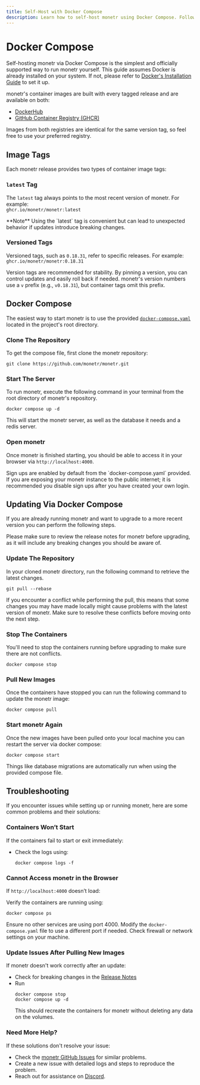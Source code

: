 ```yaml
---
title: Self-Host with Docker Compose
description: Learn how to self-host monetr using Docker Compose. Follow step-by-step instructions to set up monetr, manage updates, and troubleshoot common issues for a seamless self-hosting experience.
---
```



# Docker Compose

Self-hosting monetr via Docker Compose is the simplest and officially supported way to run monetr yourself. This guide
assumes Docker is already installed on your system. If not, please refer to [Docker's Installation
Guide](https://docs.docker.com/engine/install/) to set it up.

monetr's container images are built with every tagged release and are available on both:
- [DockerHub](https://hub.docker.com/r/monetr/monetr)
- [GitHub Container Registry (GHCR)](https://github.com/monetr/monetr/pkgs/container/monetr)

Images from both registries are identical for the same version tag, so feel free to use your preferred registry.

## Image Tags

Each monetr release provides two types of container image tags:

### `latest` Tag

The `latest` tag always points to the most recent version of monetr. For example:  
`ghcr.io/monetr/monetr:latest`

<Callout type="warning">
  **Note**  
  Using the `latest` tag is convenient but can lead to unexpected behavior if updates introduce breaking changes.
</Callout>

### Versioned Tags

Versioned tags, such as `0.18.31`, refer to specific releases. For example:  
`ghcr.io/monetr/monetr:0.18.31`

Version tags are recommended for stability. By pinning a version, you can control updates and easily roll back if needed. monetr's version numbers use a `v` prefix (e.g., `v0.18.31`), but container tags omit this prefix.

## Docker Compose

The easiest way to start monetr is to use the provided
[`docker-compose.yaml`](https://github.com/monetr/monetr/blob/main/docker-compose.yaml) located in the project's root
directory.

<Steps>

### Clone The Repository

To get the compose file, first clone the monetr repository:

```shell filename="Clone monetr"
git clone https://github.com/monetr/monetr.git
```

### Start The Server

To run monetr, execute the following command in your terminal from the root directory of monetr's repository.

```shell filename="Start monetr"
docker compose up -d
```

This will start the monetr server, as well as the database it needs and a redis server.

### Open monetr

Once monetr is finished starting, you should be able to access it in your browser via `http://localhost:4000`.

</Steps>

<Callout type="warning">
  Sign ups are enabled by default from the `docker-compose.yaml` provided. If you are exposing your monetr instance to
  the public internet; it is recommended you disable sign ups after you have created your own login.
</Callout>

## Updating Via Docker Compose

If you are already running monetr and want to upgrade to a more recent version you can perform the following steps.

Please make sure to review the release notes for monetr before upgrading, as it will include any breaking changes you
should be aware of.

<Steps>

### Update The Repository

In your cloned monetr directory, run the following command to retrieve the latest changes.

```shell filename="Retrieve changes"
git pull --rebase
```

If you encounter a conflict while performing the pull, this means that some changes you may have made locally might
cause problems with the latest version of monetr. Make sure to resolve these conflicts before moving onto the next step.

### Stop The Containers

You'll need to stop the containers running before upgrading to make sure there are not conflicts.

```shell filename="Stop monetr"
docker compose stop
```

### Pull New Images

Once the containers have stopped you can run the following command to update the monetr image:

```shell filename="Docker pull"
docker compose pull
```

### Start monetr Again

Once the new images have been pulled onto your local machine you can restart the server via docker compose:

```shell filename="Docker start"
docker compose start
```

Things like database migrations are automatically run when using the provided compose file.

</Steps>

## Troubleshooting

If you encounter issues while setting up or running monetr, here are some common problems and their solutions:

### Containers Won’t Start

If the containers fail to start or exit immediately:

- Check the logs using:
  ```shell
  docker compose logs -f
  ```

### Cannot Access monetr in the Browser

If `http://localhost:4000` doesn’t load:

Verify the containers are running using:

``` shell
docker compose ps
```

Ensure no other services are using port 4000. Modify the `docker-compose.yaml` file to use a different port if needed.
Check firewall or network settings on your machine.

### Update Issues After Pulling New Images

If monetr doesn't work correctly after an update:

- Check for breaking changes in the [Release Notes](https://github.com/monetr/monetr/releases)
- Run
  ```shell
  docker compose stop
  docker compose up -d
  ```
  This should recreate the containers for monetr without deleting any data on the volumes.

### Need More Help?

If these solutions don't resolve your issue:

- Check the [monetr GitHub Issues](https://github.com/monetr/monetr/issues) for similar problems.
- Create a new issue with detailed logs and steps to reproduce the problem.
- Reach out for assistance on [Discord](https://discord.gg/68wTCXrhuq).


